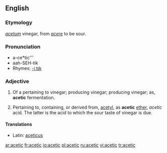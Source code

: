 ==English==

===Etymology===
{{L.}} ''[[acetum]]'' vinegar, from ''[[acere]]'' to be sour.

===Pronunciation===
* a-ce*tic'''
* aah-SEH-tik
* Rhymes: [[Rhymes:English:-iːtɪk|-iːtɪk]]

===Adjective===
{{en-adj}}

# {{organic chemistry}} Of a pertaining to vinegar; producing vinegar; producing vinegar; as, '''acetic''' fermentation.
# {{organic chemistry}} Pertaining to, containing, or derived from, [[acetyl]], as '''acetic''' [[ether]], ''acetic'' acid. The latter is the acid to which the sour taste of vinegar is due.

====Translations====
{{trans-top|acetic}}
*Latin: [[aceticus]]
{{trans-mid}}
{{trans-bottom}}

[[ar:acetic]]
[[fr:acetic]]
[[io:acetic]]
[[pl:acetic]]
[[ru:acetic]]
[[vi:acetic]]
[[tr:acetic]]